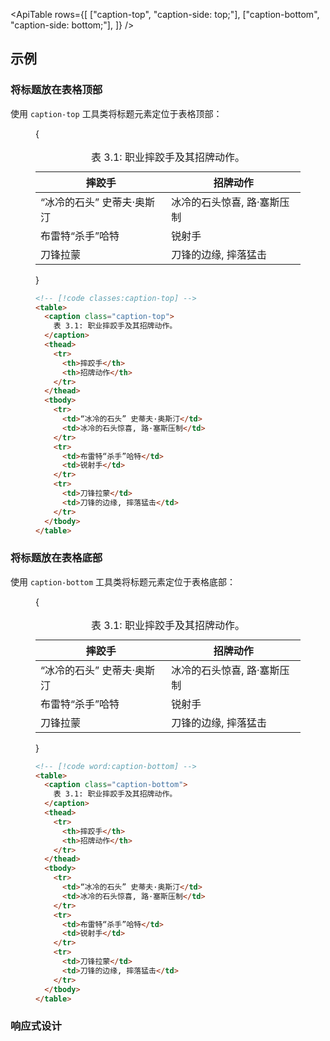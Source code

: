 

<ApiTable
  rows={[
    ["caption-top", "caption-side: top;"],
    ["caption-bottom", "caption-side: bottom;"],
  ]}
/>

## 示例

### 将标题放在表格顶部

使用 `caption-top` 工具类将标题元素定位于表格顶部：

<Figure>

<Example padding={false}>
  {
    <div className="overflow-hidden px-4 py-8 sm:px-8">
      <table className="w-full table-auto border-collapse text-sm">
        <caption className="caption-top pb-4 text-xs text-gray-500 dark:text-gray-400">
          表 3.1: 职业摔跤手及其招牌动作。
        </caption>
        <thead>
          <tr>
            <th className="border border-gray-200 bg-gray-50 p-4 py-3 pl-8 text-left font-medium text-gray-400 dark:border-gray-600 dark:bg-gray-700 dark:text-gray-200">
              摔跤手
            </th>
            <th className="border border-gray-200 bg-gray-50 p-4 py-3 pr-8 text-left font-medium text-gray-400 dark:border-gray-600 dark:bg-gray-700 dark:text-gray-200">
              招牌动作
            </th>
          </tr>
        </thead>
        <tbody className="bg-white dark:bg-gray-800">
          <tr>
            <td className="border border-gray-200 p-4 pl-8 text-gray-500 dark:border-gray-600 dark:text-gray-400">
              “冰冷的石头” 史蒂夫·奥斯汀
            </td>
            <td className="border border-gray-200 p-4 pr-8 text-gray-500 dark:border-gray-600 dark:text-gray-400">
              冰冷的石头惊喜, 路·塞斯压制
            </td>
          </tr>
          <tr>
            <td className="border border-gray-200 p-4 pl-8 text-gray-500 dark:border-gray-600 dark:text-gray-400">
              布雷特“杀手”哈特
            </td>
            <td className="border border-gray-200 p-4 pr-8 text-gray-500 dark:border-gray-600 dark:text-gray-400">
              锐射手
            </td>
          </tr>
          <tr>
            <td className="border border-gray-200 p-4 pl-8 text-gray-500 dark:border-gray-600 dark:text-gray-400">
              刀锋拉蒙
            </td>
            <td className="border border-gray-200 p-4 pr-8 text-gray-500 dark:border-gray-600 dark:text-gray-400">
              刀锋的边缘, 摔落猛击
            </td>
          </tr>
        </tbody>
      </table>
    </div>
  }
</Example>

```html
<!-- [!code classes:caption-top] -->
<table>
  <caption class="caption-top">
    表 3.1: 职业摔跤手及其招牌动作。
  </caption>
  <thead>
    <tr>
      <th>摔跤手</th>
      <th>招牌动作</th>
    </tr>
  </thead>
  <tbody>
    <tr>
      <td>“冰冷的石头” 史蒂夫·奥斯汀</td>
      <td>冰冷的石头惊喜, 路·塞斯压制</td>
    </tr>
    <tr>
      <td>布雷特“杀手”哈特</td>
      <td>锐射手</td>
    </tr>
    <tr>
      <td>刀锋拉蒙</td>
      <td>刀锋的边缘, 摔落猛击</td>
    </tr>
  </tbody>
</table>
```

</Figure>

### 将标题放在表格底部

使用 `caption-bottom` 工具类将标题元素定位于表格底部：

<Figure>

<Example padding={false}>
  {
    <div className="overflow-hidden px-4 py-8 sm:px-8">
      <table className="w-full table-auto border-collapse text-sm">
        <caption className="caption-bottom pt-4 text-xs text-gray-500 dark:text-gray-400">
          表 3.1: 职业摔跤手及其招牌动作。
        </caption>
        <thead>
          <tr>
            <th className="border border-gray-200 bg-gray-50 p-4 py-3 pl-8 text-left font-medium text-gray-400 dark:border-gray-600 dark:bg-gray-700 dark:text-gray-200">
              摔跤手
            </th>
            <th className="border border-gray-200 bg-gray-50 p-4 py-3 pr-8 text-left font-medium text-gray-400 dark:border-gray-600 dark:bg-gray-700 dark:text-gray-200">
              招牌动作
            </th>
          </tr>
        </thead>
        <tbody className="bg-white dark:bg-gray-800">
          <tr>
            <td className="border border-gray-200 p-4 pl-8 text-gray-500 dark:border-gray-600 dark:text-gray-400">
              “冰冷的石头” 史蒂夫·奥斯汀
            </td>
            <td className="border border-gray-200 p-4 pr-8 text-gray-500 dark:border-gray-600 dark:text-gray-400">
              冰冷的石头惊喜, 路·塞斯压制
            </td>
          </tr>
          <tr>
            <td className="border border-gray-200 p-4 pl-8 text-gray-500 dark:border-gray-600 dark:text-gray-400">
              布雷特“杀手”哈特
            </td>
            <td className="border border-gray-200 p-4 pr-8 text-gray-500 dark:border-gray-600 dark:text-gray-400">
              锐射手
            </td>
          </tr>
          <tr>
            <td className="border border-gray-200 p-4 pl-8 text-gray-500 dark:border-gray-600 dark:text-gray-400">
              刀锋拉蒙
            </td>
            <td className="border border-gray-200 p-4 pr-8 text-gray-500 dark:border-gray-600 dark:text-gray-400">
              刀锋的边缘, 摔落猛击
            </td>
          </tr>
        </tbody>
      </table>
    </div>
  }
</Example>

```html
<!-- [!code word:caption-bottom] -->
<table>
  <caption class="caption-bottom">
    表 3.1: 职业摔跤手及其招牌动作。
  </caption>
  <thead>
    <tr>
      <th>摔跤手</th>
      <th>招牌动作</th>
    </tr>
  </thead>
  <tbody>
    <tr>
      <td>“冰冷的石头” 史蒂夫·奥斯汀</td>
      <td>冰冷的石头惊喜, 路·塞斯压制</td>
    </tr>
    <tr>
      <td>布雷特“杀手”哈特</td>
      <td>锐射手</td>
    </tr>
    <tr>
      <td>刀锋拉蒙</td>
      <td>刀锋的边缘, 摔落猛击</td>
    </tr>
  </tbody>
</table>
```

</Figure>

### 响应式设计

<ResponsiveDesign property="caption-side" element="caption" defaultClass="caption-top" featuredClass="caption-bottom" />